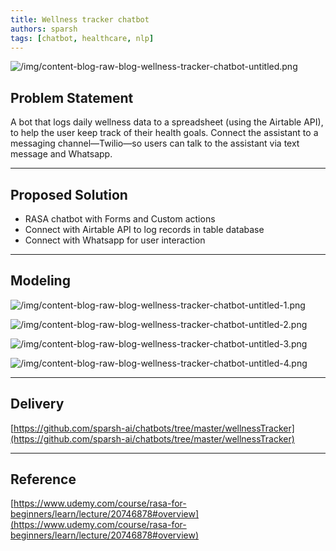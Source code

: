 ```yaml
---
title: Wellness tracker chatbot
authors: sparsh
tags: [chatbot, healthcare, nlp]
---
```


![/img/content-blog-raw-blog-wellness-tracker-chatbot-untitled.png](/img/content-blog-raw-blog-wellness-tracker-chatbot-untitled.png)

## Problem Statement

A bot that logs daily wellness data to a spreadsheet (using the Airtable API), to help the user keep track of their health goals. Connect the assistant to a messaging channel—Twilio—so users can talk to the assistant via text message and Whatsapp.

---

## Proposed Solution

- RASA chatbot with Forms and Custom actions
- Connect with Airtable API to log records in table database
- Connect with Whatsapp for user interaction

---

## Modeling

![/img/content-blog-raw-blog-wellness-tracker-chatbot-untitled-1.png](/img/content-blog-raw-blog-wellness-tracker-chatbot-untitled-1.png)

![/img/content-blog-raw-blog-wellness-tracker-chatbot-untitled-2.png](/img/content-blog-raw-blog-wellness-tracker-chatbot-untitled-2.png)

![/img/content-blog-raw-blog-wellness-tracker-chatbot-untitled-3.png](/img/content-blog-raw-blog-wellness-tracker-chatbot-untitled-3.png)

![/img/content-blog-raw-blog-wellness-tracker-chatbot-untitled-4.png](/img/content-blog-raw-blog-wellness-tracker-chatbot-untitled-4.png)

---

## Delivery

[https://github.com/sparsh-ai/chatbots/tree/master/wellnessTracker](https://github.com/sparsh-ai/chatbots/tree/master/wellnessTracker)

---

## Reference

[https://www.udemy.com/course/rasa-for-beginners/learn/lecture/20746878#overview](https://www.udemy.com/course/rasa-for-beginners/learn/lecture/20746878#overview)